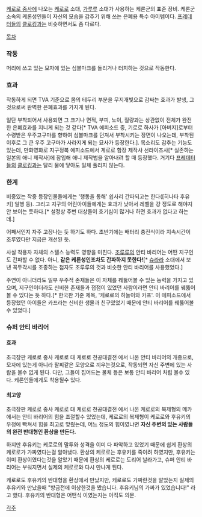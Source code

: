 [[케로로 중사]]에 나오는 [[케로로]] 소대, [[가루루]] 소대가 사용하는 케론군의 표준 장비.
케론군 소속의 케론성인들이 자신의 모습을 감추기 위해 쓰는 은폐용 특수 아이템이다. [[프레데터]]들의 [[클로킹]]과는 비슷하면서도 좀 다르다.


[[목차]]

=== 작동 ===
머리에 쓰고 있는 모자에 있는 심볼마크를 돌리거나 터치하는 것으로 작동한다.

=== 효과 ===
작동하게 되면 TVA 기준으로 몸의 테두리 부분을 무지개빛으로 감싸는 효과가 발생, 그것으로써 완벽한 은폐효과를 가지게 된다.

일단 부착되어서 사용되면 그 크기나 면적, 부피, 노이, 질량과는 상관없이 전체가 완전한 은폐효과를 지니게 되는 것 같다[* TVA 에피소드 중, 기로로 하사가 [아버지]로부터 수령받은 우주고구마를 향하여 심볼마크를 던져서 부착시키는 장면이 나오는데, 부착된 이후로 그 큰 우주 고구마가 사라지게 되는 묘사가 등장한다.]. 목소리도 감추는 기능도 있는데, 만화영화로 지구정복 에피소드에서 게로로 함장 제작사 선라이즈사[* 실존하는 일본의 애니 제작사]에 잠입해 애니 제작법을 알아내려 할 때 등장했다. 거기다 [[프레데터]]들의 [[클로킹]]과는 달리 물에 닿아도 일체 풀리지 않는다.

=== 한계 ===
비중있는 작중 등장인물들에게는 '행동을 통해' 쉽사리 간파되고는 한다([히나타 후유키] 일행 등). 그리고 지구의 어린아이들에게는 효과가 낮아서 레벨을 강 정도로 해야지 안 보이는 듯하다.[* 설정상 주변 대상들이 호기심이 많거나 하면 효과가 없다고 하는데.]

어째서인지 자주 고장나는 듯 하기도 하다. 초반기에는 배터리 충전식이라 지속시간이 조루였다만 지금은 개선된 듯.

사실 착용자 자체의 스텔스 능력도 영향을 미친다. [[조루루]]의 안티 바리어는 어떤 지구인도 간파할 수 없다. 아니, '''같은 케론성인조차도 간파하지 못한다!'''[* [[슈라라]] 소대에서 보낸 꼭두각시를 조종하는 첩자도 조루루의 것과 비슷한 안티 바리어를 사용했었다.]

주연이 아니더라도 일부 우주적 존재들은 이 자체를 꿰뚫어볼 수 있는 능력을 가지고 있으며, 지구인이더라도 신비한 존재들과 접점이 있었던 사람이라면 안티 바리어를 꿰뚫어볼 수 있다는 듯 하다.[* 한국판 기준 제목, '케로로의 하늘이와 카프'. 이 에피소드에서 등장했던 아이들은 카프라는 신비한 생물과 친구였었기 때문에 안티 바리어를 꿰뚫어볼 수 있었다.]


=== 슈퍼 안티 바리어 ===
==== 효과 ====
초극장판 케로로 중사 케로로 대 케로로 천공대결전 에서 나온 안티 바리어의 개종으로, 모자에 있는게 아니라 팔찌같은 모양으로 끼우는것으로, 작동되면 자신 주변에 있는 사람을 볼수 없게 된다. 다만, 그들이 집어드는 물체 등은 보통 안티 바리어 처럼 볼수 있다. 케론인들에게도 착용될수 있다.
==== 최고양 ====
초극장판 케로로 중사 케로로 대 케로로 천공대결전 에서 나온 케로로의 복제형의 메카에서는 안티 바리어의 힘을 조절할수 있었는데, 케로로의 복제형이 케로로와 후유키의 우정에 빡쳐서 힘을 최고로 맞췄는데, 어느 정도의 힘이였냐면 '''자신 주변의 있는 사람들의 완전 반대형인 환상을 만든다.'''

하지만 후유키는 케로로의 말투와 성격을 이미 다 파악하고 있었기 때문에 쉽게 환상의 케로로가 가짜였다는걸 알아냈다. 환상의 케로로는 후유키를 죽이려 하였지만, 후유키는 이미 환상이였다는것을 알았기 때문에 환상의 케로로는 도리어 날라가고, 슈퍼 안티 바리어는 부숴지면서 실제의 케로로와 다시 만나게 된다.

케로로도 후유키의 반대형을 환상에서 만났지만, 케로로도 가짜란것을 알았는지 실제의 후유키와 만났을때 "방금전에 이상한것을 봤습니다. 후유키님의 가짜가 있었습니다!" 라고 했다. 후유키의 반대형은 어떤식 이였는지는 아직도 의문.

[[각주]]
